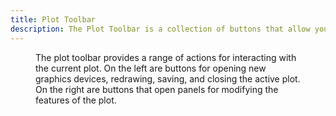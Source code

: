```yaml
---
title: Plot Toolbar
description: The Plot Toolbar is a collection of buttons that allow you to interact with the plot.
---
```



<Figure src={toolbar} caption="Plot Toolbar" width={600} />

The plot toolbar provides a range of actions for interacting with the current plot. On the left are buttons for opening new graphics devices, redrawing, saving, and closing the active plot. On the right are buttons that open panels for modifying the features of the plot.


<ToolbarTable />
